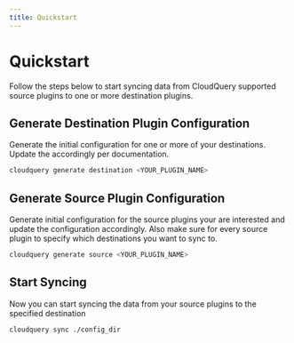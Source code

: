 ```yaml
---
title: Quickstart
---
```



# Quickstart

Follow the steps below to start syncing data from CloudQuery supported source plugins to one or more destination plugins.

<DownloadSection/>

## Generate Destination Plugin Configuration

Generate the initial configuration for one or more of your destinations.
Update the accordingly per documentation.

```bash
cloudquery generate destination <YOUR_PLUGIN_NAME>
```

## Generate Source Plugin Configuration

Generate initial configuration for the source plugins your are interested
and update the configuration accordingly.
Also make sure for every source plugin to specify which destinations you want to sync to.

```bash
cloudquery generate source <YOUR_PLUGIN_NAME>
```

## Start Syncing

Now you can start syncing the data from your source plugins to the specified destination

```bash
cloudquery sync ./config_dir
```
